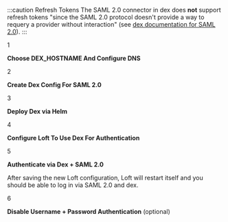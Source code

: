 
:::caution Refresh Tokens
The SAML 2.0 connector in dex does **not** support refresh tokens "since the SAML 2.0 protocol doesn't provide a way to requery a provider without interaction" (see [dex documentation for SAML 2.0](https://dexidp.io/docs/connectors/saml/)).
:::

<Step>1</Step>

**Choose DEX_HOSTNAME And Configure DNS**

<DexHostnameFragment/>


<Step>2</Step>

**Create Dex Config For SAML 2.0**

<SAMLDexConfigFragment/>


<Step>3</Step>

**Deploy Dex via Helm**

<DexInstallFragment/>


<Step>4</Step>

**Configure Loft To Use Dex For Authentication**

<DexConfigFragment/>


<Step>5</Step>

**Authenticate via Dex + SAML 2.0**

After saving the new Loft configuration, Loft will restart itself and you should be able to log in via SAML 2.0 and dex.


<Step>6</Step>

**Disable Username + Password Authentication** (optional)

<DisablePasswordAuthFragment/>


